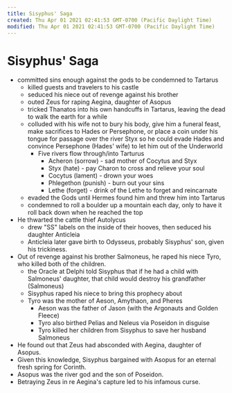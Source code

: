 ```yaml
---
title: Sisyphus' Saga
created: Thu Apr 01 2021 02:41:53 GMT-0700 (Pacific Daylight Time)
modified: Thu Apr 01 2021 02:41:53 GMT-0700 (Pacific Daylight Time)
---
```

# Sisyphus' Saga
- committed sins enough against the gods to be condemned to Tartarus
	- killed guests and travelers to his castle
	- seduced his niece out of revenge against his brother
	- outed Zeus for raping Aegina, daughter of Asopus
	- tricked Thanatos into his own handcuffs in Tartarus, leaving the dead to walk the earth for a while
	- colluded with his wife not to bury his body, give him a funeral feast, make sacrifices to Hades or Persephone, or place a coin under his tongue for passage over the river Styx so he could evade Hades and convince Persephone (Hades' wife) to let him out of the Underworld
		- Five rivers flow through/into Tarturus
			- Acheron (sorrow) - sad mother of Cocytus and Styx
			- Styx (hate) - pay Charon to cross and relieve your soul
			- Cocytus (lament) - drown your woes
			- Phlegethon (punish) - burn out your sins
			- Lethe (forget) - drink of the Lethe to forget and reincarnate
	- evaded the Gods until Hermes found him and threw him into Tartarus
	- condemned to roll a boulder up a mountain each day, only to have it roll back down when he reached the top
- He thwarted the cattle thief Autolycus
	- drew "SS" labels on the inside of their hooves, then seduced his daughter Anticleia
	- Anticleia later gave birth to Odysseus, probably Sisyphus' son, given his trickiness.
- Out of revenge against his brother Salmoneus, he raped his niece Tyro, who killed both of the children.
	- the Oracle at Delphi told Sisyphus that if he had a child with Salmoneus' daughter, that child would destroy his grandfather (Salmoneus)
	- Sisyphus raped his niece to bring this prophecy about
	- Tyro was the mother of Aeson, Amythaon, and Pheres
		- Aeson was the father of Jason (with the Argonauts and Golden Fleece)
		- Tyro also birthed Pelias and Neleus via Poseidon in disguise
		- Tyro killed her children from Sisyphus to save her husband Salmoneus
- He found out that Zeus had absconded with Aegina, daughter of Asopus.
- Given this knowledge, Sisyphus bargained with Asopus for an eternal fresh spring for Corinth.
- Asopus was the river god and the son of Poseidon.
- Betraying Zeus in re Aegina's capture led to his infamous curse.
